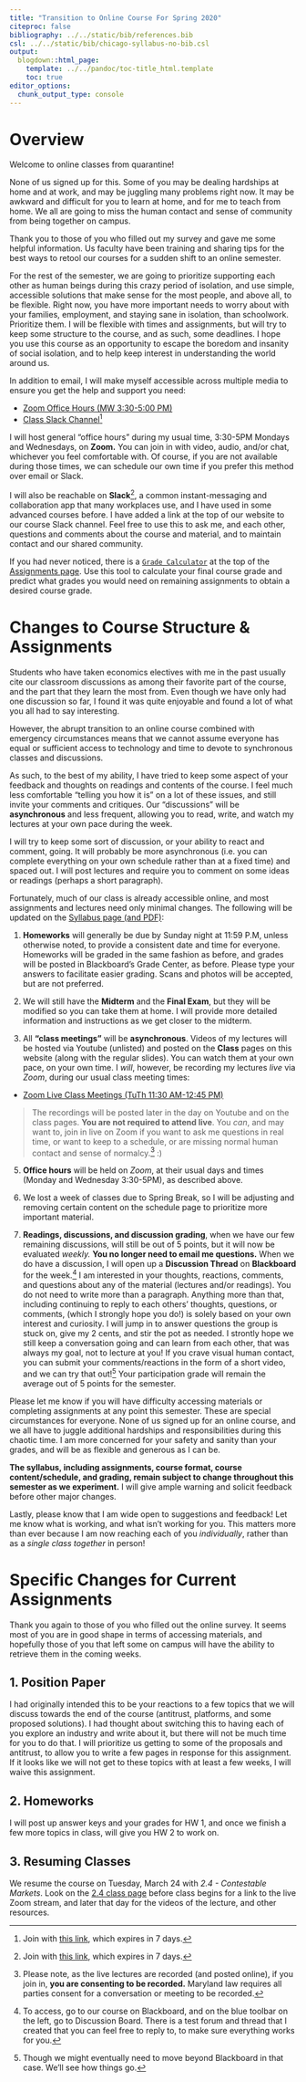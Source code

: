 ```yaml
---
title: "Transition to Online Course For Spring 2020"
citeproc: false
bibliography: ../../static/bib/references.bib
csl: ../../static/bib/chicago-syllabus-no-bib.csl
output:
  blogdown::html_page:
    template: ../../pandoc/toc-title_html.template
    toc: true
editor_options: 
  chunk_output_type: console
---
```


# Overview

Welcome to online classes from quarantine!

None of us signed up for this. Some of you may be dealing hardships at home and at work, and may be juggling many problems right now. It may be awkward and difficult for you to learn at home, and for me to teach from home. We all are going to miss the human contact and sense of community from being together on campus.

Thank you to those of you who filled out my survey and gave me some helpful information. Us faculty have been training and sharing tips for the best ways to retool our courses for a sudden shift to an online semester. 

For the rest of the semester, we are going to prioritize supporting each other as human beings during this crazy period of isolation, and use simple, accessible solutions that make sense for the most people, and above all, to be flexible. Right now, you have more important needs to worry about with your families, employment, and staying sane in isolation, than schoolwork. Prioritize them. I will be flexible with times and assignments, but will try to keep some structure to the course, and as such, some deadlines. I hope you use this course as an opportunity to escape the boredom and insanity of social isolation, and to help keep interest in understanding the world around us.

In addition to email, I will make myself accessible across multiple media to ensure you get the help and support you need:

- [<i class="fas fa-video"></i> Zoom Office Hours (MW 3:30-5:00 PM)](https://zoom.us/j/458617463)
- [<i class="fab fa-slack"></i> Class Slack Channel](http://hood-io.slack.com)^[Join with [this link](https://join.slack.com/t/hood-io/shared_invite/zt-cyxbkvdc-ghEDdyZo30n5XF0HX06Hsw), which expires in 7 days.]

I will host general "office hours" during my usual time, 3:30-5PM Mondays and Wednesdays, on **Zoom.** You can join in with video, audio, and/or chat, whichever you feel comfortable with. Of course, if you are not available during those times, we can schedule our own time if you prefer this method over email or Slack.

I will also be reachable on **Slack**^[Join with [this link](https://join.slack.com/t/hood-io/shared_invite/zt-cyxbkvdc-ghEDdyZo30n5XF0HX06Hsw), which expires in 7 days.], a common instant-messaging and collaboration app that many workplaces use, and I have used in some advanced courses before. I have added a link at the top of our website to our course Slack channel. Feel free to use this to ask me, and each other, questions and comments about the course and material, and to maintain contact and our shared community.

If you had never noticed, there is a [<i class="fas fa-calculator"></i> `Grade Calculator`](https://ryansafner.shinyapps.io/306_grade_calculator/) at the top of the [Assignments page](/assignments). Use this tool to calculate your final course grade and predict what grades you would need on remaining assignments to obtain a desired course grade.

# Changes to Course Structure & Assignments

Students who have taken economics electives with me in the past usually cite our classroom discussions as among their favorite part of the course, and the part that they learn the most from. Even though we have only had one discussion so far, I found it was quite enjoyable and found a lot of what you all had to say interesting. 

However, the abrupt transition to an online course combined with emergency circumstances means that we cannot assume everyone has equal or sufficient access to technology and time to devote to synchronous classes and discussions. 

As such, to the best of my ability, I have tried to keep some aspect of your feedback and thoughts on readings and contents of the course. I feel much less comfortable "telling you how it is" on a lot of these issues, and still invite your comments and critiques. Our "discussions" will be **asynchronous** and less frequent, allowing you to read, write, and watch my lectures at your own pace during the week.

I will try to keep some sort of discussion, or your ability to react and comment, going. It will probably be more asynchronous (i.e. you can complete everything on your own schedule rather than at a fixed time) and spaced out. I will post lectures and require you to comment on some ideas or readings (perhaps a short paragraph). 

Fortunately, much of our class is already accessible online, and most assignments and lectures need only minimal changes. The following will be updated on the [Syllabus page (and PDF)](/syllabus): 

1. **Homeworks** will generally be due by Sunday night at 11:59 P.M, unless otherwise noted, to provide a consistent date and time for everyone. Homeworks will be graded in the same fashion as before, and grades will be posted in Blackboard's Grade Center, as before. Please type your answers to facilitate easier grading. Scans and photos will be accepted, but are not preferred.

2. We will still have the **Midterm** and the **Final Exam**, but they will be modified so you can take them at home. I will provide more detailed information and instructions as we get closer to the midterm.

3. All **"class meetings"** will be **asynchronous**. Videos of my lectures will be hosted via Youtube (unlisted) and posted on the <i class="fas fa-info-circle"></i> **Class** pages on this website (along with the regular slides). You can watch them at your own pace, on your own time. I *will*, however, be recording my lectures *live* via *Zoom*, during our usual class meeting times:

- [<i class="fas fa-video"></i> Zoom Live Class Meetings (TuTh 11:30 AM-12:45 PM)](https://zoom.us/j/486416690)

> The recordings will be posted later in the day on Youtube and on the class pages. **You are not required to attend live**. You *can*, and may want to, join in live on Zoom if you want to ask me questions in real time, or want to keep to a schedule, or are missing normal human contact and sense of normalcy.^[Please note, as the live lectures are recorded (and posted online), if you join in, **you are consenting to be recorded.** Maryland law requires all parties consent for a conversation or meeting to be recorded.] :)

5. **Office hours** will be held on *Zoom*, at their usual days and times (Monday and Wednesday 3:30-5PM), as described above.

6. We lost a week of classes due to Spring Break, so I will be adjusting and removing certain content on the schedule page to prioritize more important material.

7. **Readings, discussions, and discussion grading**, when we have our few remaining discussions, will still be out of 5 points, but it will now be evaluated *weekly.* **You no longer need to email me questions.** When we do have a discussion, I will open up a **Discussion Thread** on **Blackboard** for the week.^[To access, go to our course on Blackboard, and on the blue toolbar on the left, go to Discussion Board. There is a test forum and thread that I created that you can feel free to reply to, to make sure everything works for you.] I am interested in your thoughts, reactions, comments, and questions about any of the material (lectures and/or readings). You do not need to write more than a paragraph. Anything more than that, including continuing to reply to each others' thoughts, questions, or comments, (which I strongly hope you do!) is solely based on your own interest and curiosity. I will jump in to answer questions the group is stuck on, give my 2 cents, and stir the pot as needed. I strontly hope we still keep a conversation going and can learn from each other, that was always my goal, not to lecture at you! If you crave visual human contact, you can submit your comments/reactions in the form of a short video, and we can try that out!^[Though we might eventually need to move beyond Blackboard in that case. We'll see how things go.] Your participation grade will remain the average out of 5 points for the semester.

Please let me know if you will have difficulty accessing materials or completing assignments at any point this semester. These are special circumstances for everyone. None of us signed up for an online course, and we all have to juggle additional hardships and responsibilities during this chaotic time. I am more concerned for your safety and sanity than your grades, and will be as flexible and generous as I can be.

**The syllabus, including assignments, course format, course content/schedule, and grading, remain subject to change throughout this semester as we experiment.** I will give ample warning and solicit feedback before other major changes.

Lastly, please know that I am wide open to suggestions and feedback! Let me know what is working, and what isn't working for you. This matters more than ever because I am now reaching each of you *individually*, rather than as a *single class together* in person!

# Specific Changes for Current Assignments

Thank you again to those of you who filled out the online survey. It seems most of you are in good shape in terms of accessing materials, and hopefully those of you that left some on campus will have the ability to retrieve them in the coming weeks.

## 1. Position Paper

I had originally intended this to be your reactions to a few topics that we will discuss towards the end of the course (antitrust, platforms, and some proposed solutions). I had thought about switching this to having each of you explore an industry and write about it, but there will not be much time for you to do that. I will prioritize us getting to some of the proposals and antitrust, to allow you to write a few pages in response for this assignment. If it looks like we will not get to these topics with at least a few weeks, I will waive this assignment.

## 2. Homeworks

I will post up answer keys and your grades for HW 1, and once we finish a few more topics in class, will give you HW 2 to work on.

## 3. Resuming Classes

We resume the course on Tuesday, March 24 with *2.4 - Contestable Markets*. Look on the [<i class="fas fa-info-circle"></i> 2.4 class page](/class/2.4-class) before class begins for a link to the live Zoom stream, and later that day for the videos of the lecture, and other resources.